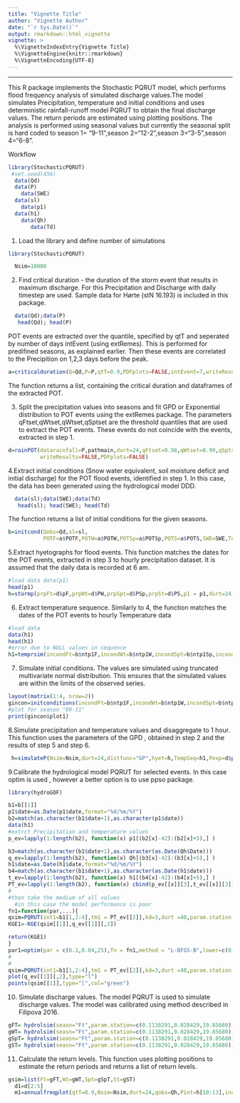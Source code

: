 ```yaml
---
title: "Vignette Title"
author: "Vignette Author"
date: "`r Sys.Date()`"
output: rmarkdown::html_vignette
vignette: >
  %\VignetteIndexEntry{Vignette Title}
  %\VignetteEngine{knitr::rmarkdown}
  %\VignetteEncoding{UTF-8}
---
```

---

This R package implements the Stochastic PQRUT model, which performs flood frequency analysis of simulated discharge values.The model simulates Precipitation, temperature  and initial conditions and uses deterministic rainfall-runoff model PQRUT to obtain the final discharge values. The return periods are estimated using plotting positions. The analysis is performed using seasonal values but currently the seasonal split is hard coded to season 1= "9-11",season 2="12-2",season 3="3-5",season 4="6-8".


Workflow
```r
library(StochasticPQRUT)
 #set.seed(456)
  data(Qd)
  data(P)
    data(SWE)
  data(sl)  
    data(p1)
  data(h1)
    data(Qh)
       data(Td)
```

1. Load the library and define number of simulations
```r
library(StochasticPQRUT)

  Nsim=10000
```


2. Find critical duration - the duration of the storm event that results in maximum discharge. For this Precipitation and Discharge with  daily timestep are used. Sample data for Hørte (stN 16.193) is included in this package.
```r
  data(Qd);data(P)
   head(Qd); head(P)
```

POT events are extracted over the quantile, specified by qtT and seperated by number of days intEvent (using extRemes). This is performed for predifined seasons, as explained earlier. Then these events are correlated to the Precipition on 1,2,3 days before the peak. 
```r
a=criticalduration(Q=Qd,P=P,qtT=0.9,PDFplots=FALSE,intEvent=7,writeResults=FALSE)
```

The function returns a list, containing the critical duration and dataframes of the extracted POT. 


3. Split the precipitation values into seasons and fit GPD or Exponential distribution to POT events using the extRemes package. The parameters qFtset,qWtset,qWtset,qSptset are the threshold quantiles that are used to extract the POT events. These events do not coincide with the events, extracted in step 1.
```r

d=rainPOT(datarainfall=P,pathmain,durt=24,qFtset=0.98,qWtset=0.99,qSptset=0.99,qStset=0.98,distfunc="GP",
          writeResults=FALSE,PDFplots=FALSE)
```

4.Extract initial conditions (Snow water equivalent, soil moisture deficit and initial discharge) for the POT flood events, identified in step 1. In this case, the data has been generated using the hydrological model DDD. 

```r
  data(sl);data(SWE);data(Td)
   head(sl); head(SWE); head(Td)
```



The function returns a list of initial conditions  for the given seasons.
```r

b=initcond(Qobs=Qd,sl=sl,
           POTF=a$POTF,POTW=a$POTW,POTSp=a$POTSp,POTS=a$POTS,SWE=SWE,Td=Td,durt=a$d,PDFplots=FALSE,writeResults=FALSE)

```

5.Extract hyetographs for flood events. This function matches the dates for the POT events, extracted in step 3 to  hourly precipitation dataset. It is assumed that the daily data is recorded at 6 am.
```r
#load data data(p1)
head(p1)
h=stormp(prpFt=d$pF,prpWt=d$PW,prpSpt=d$PSp,prpSt=d$PS,p1 = p1,durt=24,writeResults=FALSE,PDFplots=FALSE)
```

6. Extract temperature sequence. Similarly to 4, the function matches the dates of the POT events to hourly Temperature data
```r
#load data
data(h1)
head(h1)
#error due to NULL values in sequence
h1=temprsim(incondFt=b$ntp1F,incondWt=b$ntp1W,incondSpt=b$ntp1Sp,incondSt=b$ntp1S,durt=24,tm=h1,writeResults=FALSE,PDFplots=FALSE)
```

7. Simulate initial conditions. The values are simulated using truncated multivariate normal distribution. This ensures that the  simulated values are within the limits of the observed series. 
```r
layout(matrix(1:4, nrow=2))
gincon=initconditions(incondFt=b$ntp1F,incondWt=b$ntp1W,incondSpt=b$ntp1Sp,incondSt=b$ntp1S, Nsim=Nsim,durt=a$d,writeResults=FALSE,PDFplots=FALSE)
#plot for season "09-11"
print(gincon$plot1)
```

8.Simulate precipitation and temperature values and disaggregate to 1 hour. This function uses the parameters of the GPD , obtained in step 2 and the results of step 5 and step 6.
```r
 h=simulateP(Nsim=Nsim,durt=24,distfunc="GP",hyet=h,TempSeq=h1,Pexp=d$par,writeResults=FALSE,PDFplots=FALSE)
```

9.Calibrate the hydrological model PQRUT for selected events. In this case optim is used , however a better option is to use ppso package.

```r
library(hydroGOF)

b1=b[[1]]
p1$date=as.Date(p1$date,format="%d/%m/%Y")
b2=match(as.character(b1$date+1),as.character(p1$date))
data(h1)
#extrct Precipitation and temperature values
p_ev=lapply(1:length(b2), function(x) p1[(b2[x]-42):(b2[x]+5),] )

b3=match(as.character(b1$date+1),as.character(as.Date(Qh$Date)))
q_ev=lapply(1:length(b2), function(x) Qh[(b3[x]-42):(b3[x]+5),] )
h1$date=as.Date(h1$date,format="%d/%m/%Y")
b4=match(as.character(b1$date+1),as.character(as.Date(h1$date)))
t_ev=lapply(1:length(b2), function(x) h1[(b4[x]-42):(b4[x]+5),] )
PT_ev=lapply(1:length(b2), function(x) cbind(p_ev[[x]][3],t_ev[[x]][3]))
# 
#then take the medium of all values
  #in this case the model performance is poor
fn1=function(par,...){
qsim=PQRUT(int1=b1[1,2:4],tm1 = PT_ev[[2]],kd=3,durt =48,param.station =par,Area1 = 157, snpSpt=0.3,ttsnow=-3,Tmax=0.5,Tmin=0.5 )
KGE1=-KGE(qsim[[1]],q_ev[[1]][,2])

return(KGE1)
}
par1=optim(par = c(0.1,0.04,25),fn = fn1,method = "L-BFGS-B",lower=c(0.01,0.01,1),upper = c(0.5,0.5,100))
# 
# 
qsim=PQRUT(int1=b1[1,2:4],tm1 = PT_ev[[2]],kd=3,durt =48,param.station =par1$par,Area1 = 157, snpSpt=0.3,ttsnow=-3,Tmax=0.5,Tmin=0.5)
plot(q_ev[[1]][,2],type="l")
points(qsim[[1]],type="l",col="green")


```



10. Simulate discharge values. The model PQRUT is used to simulate discharge values. The model was calibrated using method described in Filipova 2016.
```r

gFT= hydrolsim(seasn="Ft",param.station=c(0.1138291,0.028429,19.85680),Nsim=Nsim,int1=gincon$SWEFt,Pt=as.matrix(h[[1]]),E=h[[5]],durt=24,Area1=157,kd=2.8,snpSpt=0.3,ttsnow=-1,Tmax=0.5,Tmin=0.5,writeResults=FALSE,PDFplots=FALSE)
gWT= hydrolsim(seasn="Ft",param.station=c(0.1138291,0.028429,19.85680),Nsim=Nsim,int1=gincon$SWEFt,Pt=as.matrix(h[[2]]),E=h[[6]],durt=24,Area1=157,kd=2.8,snpSpt=0.3,ttsnow=-1,Tmax=0.5,Tmin=0.5,writeResults=FALSE,PDFplots=FALSE)
gSpT= hydrolsim(seasn="Ft",param.station=c(0.1138291,0.028429,19.85680),Nsim=Nsim,int1=gincon$SWEFt,Pt=as.matrix(h[[3]]),E=h[[7]],durt=24,Area1=157,kd=2.8,snpSpt=0.3,ttsnow=-1,Tmax=0.5,Tmin=0.5,writeResults=FALSE,PDFplots=FALSE)
gST= hydrolsim(seasn="Ft",param.station=c(0.1138291,0.028429,19.85680),Nsim=Nsim,int1=gincon$SWEFt,Pt=as.matrix(h[[4]]),E=h[[8]],durt=24,Area1=157,kd=2.8,snpSpt=0.3,ttsnow=-1,Tmax=0.5,Tmin=0.5,writeResults=FALSE,PDFplots=FALSE)

```

11. Calculate the return levels. This function uses plotting positions to estimate the return periods and returns a list of return levels.
```r

gsim=list(Ft=gFT,Wt=gWT,Spt=gSpT,St=gST)
  d1=d[2:5]
  m1=annualfreqplot(qtT=0.9,Nsim=Nsim,durt=24,qobs=Qh,Pint=h[10:13],incond=gincon,nsy=d1,Qsim=gsim,writeResults=FALSE,PDFplots=FALSE)
```
